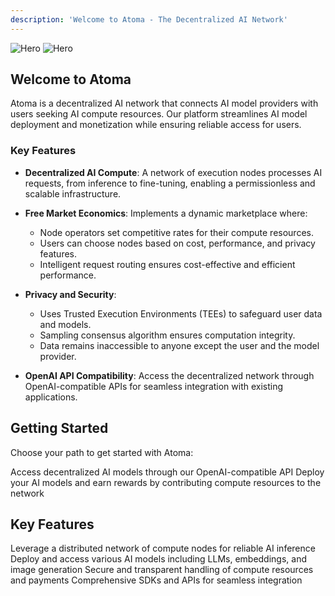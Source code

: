 ```yaml
---
description: 'Welcome to Atoma - The Decentralized AI Network'
---
```


<img
  className="block dark:hidden"
  src="/images/hero.png"
  alt="Hero"
/>
<img
  className="hidden dark:block"
  src="/images/hero.png"
  alt="Hero"
/>

## Welcome to Atoma

Atoma is a decentralized AI network that connects AI model providers with users seeking AI compute resources. Our platform streamlines AI model deployment and monetization while ensuring reliable access for users.

### Key Features

- **Decentralized AI Compute**: A network of execution nodes processes AI requests, from inference to fine-tuning, enabling a permissionless and scalable infrastructure.

- **Free Market Economics**: Implements a dynamic marketplace where:
  - Node operators set competitive rates for their compute resources.
  - Users can choose nodes based on cost, performance, and privacy features.
  - Intelligent request routing ensures cost-effective and efficient performance.

- **Privacy and Security**:
  - Uses Trusted Execution Environments (TEEs) to safeguard user data and models.
  - Sampling consensus algorithm ensures computation integrity.
  - Data remains inaccessible to anyone except the user and the model provider.

- **OpenAI API Compatibility**: Access the decentralized network through OpenAI-compatible APIs for seamless integration with existing applications.

## Getting Started

Choose your path to get started with Atoma:

<CardGroup cols={2}>
  <Card
    title="Use the API"
    icon="cloud"
    href="/cloud/get-started/introduction"
  >
    Access decentralized AI models through our OpenAI-compatible API
  </Card>
  <Card
    title="Run a Node"
    icon="server"
    href="/node/get-started/setup-node"
  >
    Deploy your AI models and earn rewards by contributing compute resources to the network
  </Card>
</CardGroup>

## Key Features

<CardGroup cols={2}>
  <Card
    title="Decentralized Infrastructure"
    icon="network-wired"
    href="/documentation/architecture/overview"
  >
    Leverage a distributed network of compute nodes for reliable AI inference
  </Card>
  <Card
    title="Multiple Model Support"
    icon="brain"
    href="/node/technical-reference/inference-services"
  >
    Deploy and access various AI models including LLMs, embeddings, and image generation
  </Card>
  <Card
    title="Smart Contracts"
    icon="file-contract"
    href="/node/technical-reference/atoma-contract"
  >
    Secure and transparent handling of compute resources and payments
  </Card>
  <Card
    title="Developer Tools"
    icon="code"
    href="/cloud/api-reference/overview"
  >
    Comprehensive SDKs and APIs for seamless integration
  </Card>
</CardGroup>
